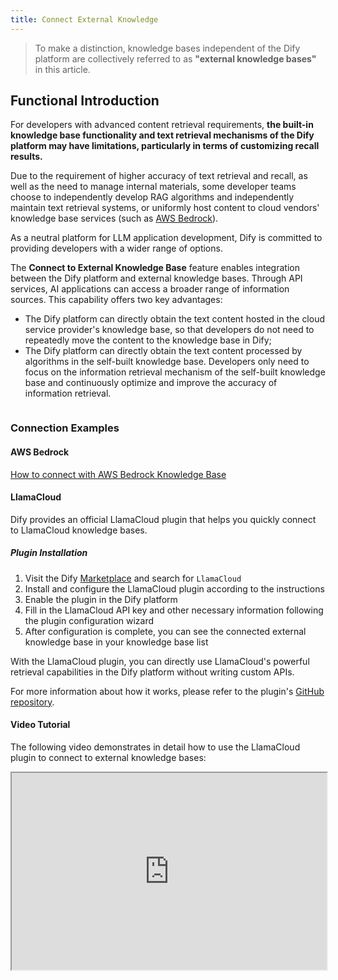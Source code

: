 ```yaml
---
title: Connect External Knowledge
---
```


> To make a distinction, knowledge bases independent of the Dify platform are collectively referred to as **"external knowledge bases"** in this article.

## Functional Introduction

For developers with advanced content retrieval requirements, **the built-in knowledge base functionality and text retrieval mechanisms of the Dify platform may have limitations, particularly in terms of customizing recall results.**

Due to the requirement of higher accuracy of text retrieval and recall, as well as the need to manage internal materials, some developer teams choose to independently develop RAG algorithms and independently maintain text retrieval systems, or uniformly host content to cloud vendors' knowledge base services (such as [AWS Bedrock](https://aws.amazon.com/bedrock/)).

As a neutral platform for LLM application development, Dify is committed to providing developers with a wider range of options.

The **Connect to External Knowledge Base** feature enables integration between the Dify platform and external knowledge bases. Through API services, AI applications can access a broader range of information sources. This capability offers two key advantages:

* The Dify platform can directly obtain the text content hosted in the cloud service provider's knowledge base, so that developers do not need to repeatedly move the content to the knowledge base in Dify;
* The Dify platform can directly obtain the text content processed by algorithms in the self-built knowledge base. Developers only need to focus on the information retrieval mechanism of the self-built knowledge base and continuously optimize and improve the accuracy of information retrieval.

<Frame caption="Principle of external knowledge base connection">
  <img src="https://assets-docs.dify.ai/2025/03/f5fb91d18740c1e2d3938d4d106c4d3c.png" alt="" />
</Frame>

### Connection Examples

#### AWS Bedrock

[How to connect with AWS Bedrock Knowledge Base](../../learn-more/use-cases/how-to-connect-aws-bedrock.md "mention")

#### LlamaCloud

Dify provides an official LlamaCloud plugin that helps you quickly connect to LlamaCloud knowledge bases.

##### Plugin Installation

1. Visit the Dify [Marketplace](https://marketplace.dify.ai/) and search for `LlamaCloud`
2. Install and configure the LlamaCloud plugin according to the instructions
3. Enable the plugin in the Dify platform
4. Fill in the LlamaCloud API key and other necessary information following the plugin configuration wizard
5. After configuration is complete, you can see the connected external knowledge base in your knowledge base list

With the LlamaCloud plugin, you can directly use LlamaCloud's powerful retrieval capabilities in the Dify platform without writing custom APIs.

For more information about how it works, please refer to the plugin's [GitHub repository](https://github.com/langgenius/dify-official-plugins/tree/main/extensions/llamacloud).

#### Video Tutorial

The following video demonstrates in detail how to use the LlamaCloud plugin to connect to external knowledge bases:

<iframe
  src="https://www.youtube.com/embed/FaOzKZRS-2E"
  width="100%"
  height="315"
  allow="accelerometer; autoplay; clipboard-write; encrypted-media; gyroscope; picture-in-picture"
  allowFullScreen
/>

## FAQ

**How to Fix the Errors Occurring When Connecting to External Knowledge API?**

Solutions corresponding to each error code in the return information:

| Error Code | Result                              | Solutions                                                   |
| ---------- | ----------------------------------- | ----------------------------------------------------------- |
| 1001       | Invalid Authorization header format | Please check the Authorization header format of the request |
| 1002       | Authorization failed                | Please check whether the API Key you entered is correct.    |
| 2001       | The knowledge is not exist          | Please check the external repository                        |
